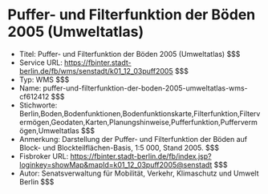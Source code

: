 # Puffer- und Filterfunktion der Böden 2005 (Umweltatlas)
- Titel: Puffer- und Filterfunktion der Böden 2005 (Umweltatlas) $$$
- Service URL: https://fbinter.stadt-berlin.de/fb/wms/senstadt/k01_12_03puff2005 $$$
- Typ: WMS $$$
- Name: puffer-und-filterfunktion-der-boden-2005-umweltatlas-wms-cf612412 $$$
- Stichworte: Berlin,Boden,Bodenfunktionen,Bodenfunktionskarte,Filterfunktion,Filtervermögen,Geodaten,Karten,Planungshinweise,Pufferfunktion,Puffervermögen,Umweltatlas $$$
- Anmerkung: Darstellung der Puffer- und Filterfunktion der Böden auf Block- und Blockteilflächen-Basis, 1:5 000, Stand 2005. $$$
- Fisbroker URL: https://fbinter.stadt-berlin.de/fb/index.jsp?loginkey=showMap&mapId=k01_12_03puff2005@senstadt $$$
- Autor: Senatsverwaltung für Mobilität, Verkehr, Klimaschutz und Umwelt Berlin $$$
